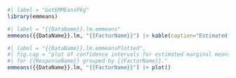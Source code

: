 

```r
#| label = "GetEMMEansPkg"
library(emmeans)
```

```r
#| label = "{{DataName}}.lm.emmeans"
emmeans({{DataName}}.lm, "{{FactorName}}") |> kable(caption="Estimated marginal means for {{ResponseName}}, grouped by {{FactorName}}.")
```


```r
#| label = "{{DataName}}.lm.emmeansPlotted",
#| fig.cap = "plot of confidence intervals for estimated marginal means
#| for {{ResponseName}} grouped by {{FactorName}}."
emmeans({{DataName}}.lm, "{{FactorName}}") |> plot()
```

